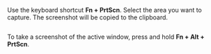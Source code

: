 Use the keyboard shortcut **Fn + PrtScn**. Select the area you want to capture. The screenshot will be copied to the clipboard.

<Image withBackground imageId="1682078383478" alt="" />

To take a screenshot of the active window, press and hold **Fn + Alt + PrtScn**.